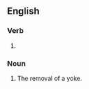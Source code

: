 ==English==

===Verb===
{{head|en|verb form}}

# {{present participle of|en|unyoke|nocat=1}}

===Noun===
{{en-noun}}

# The removal of a yoke.